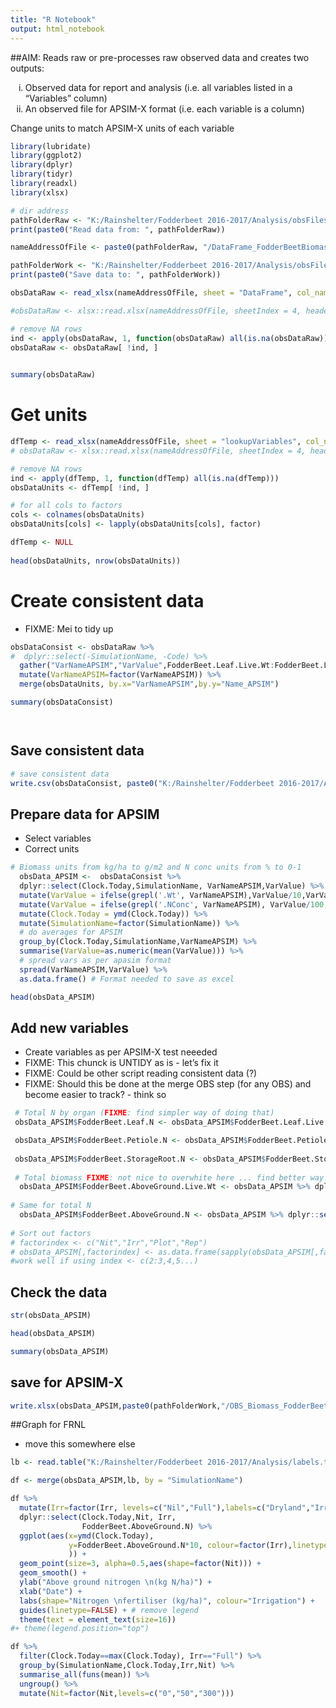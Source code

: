 ```yaml
---
title: "R Notebook"
output: html_notebook
---
```

##AIM:
Reads raw or pre-processes raw observed data and creates two outputs:

(i) Observed data for report and analysis (i.e. all variables listed in a "Variables" column)
(ii) An observed file for APSIM-X format (i.e. each variable is a column)

Change units to match APSIM-X units of each variable

```r
library(lubridate)
library(ggplot2)
library(dplyr)
library(tidyr)
library(readxl)
library(xlsx)
```

```r
# dir address
pathFolderRaw <- "K:/Rainshelter/Fodderbeet 2016-2017/Analysis/obsFiles_PreProc" # where to read from
print(paste0("Read data from: ", pathFolderRaw))

nameAddressOfFile <- paste0(pathFolderRaw, "/DataFrame_FodderBeetBiomass.xlsx")
```

```r
pathFolderWork <- "K:/Rainshelter/Fodderbeet 2016-2017/Analysis/obsFiles_ForAPSIM"  # where to save to
print(paste0("Save data to: ", pathFolderWork))
```


```r
obsDataRaw <- read_xlsx(nameAddressOfFile, sheet = "DataFrame", col_names = TRUE) # I find this synthax more transparent - without the risk of reading wrong sheet - eit

#obsDataRaw <- xlsx::read.xlsx(nameAddressOfFile, sheetIndex = 4, header = TRUE, startRow = 4) # FIXME: why this synthax with less clear parameters?

# remove NA rows 
ind <- apply(obsDataRaw, 1, function(obsDataRaw) all(is.na(obsDataRaw)))
obsDataRaw <- obsDataRaw[ !ind, ]

 
summary(obsDataRaw)
```

# Get units
```r
dfTemp <- read_xlsx(nameAddressOfFile, sheet = "lookupVariables", col_names = TRUE)
# obsDataRaw <- xlsx::read.xlsx(nameAddressOfFile, sheetIndex = 4, header = TRUE, startRow = 4 )

# remove NA rows 
ind <- apply(dfTemp, 1, function(dfTemp) all(is.na(dfTemp)))
obsDataUnits <- dfTemp[ !ind, ]

# for all cols to factors
cols <- colnames(obsDataUnits)
obsDataUnits[cols] <- lapply(obsDataUnits[cols], factor)

dfTemp <- NULL
 
head(obsDataUnits, nrow(obsDataUnits))
```
# Create consistent data

- FIXME: Mei to tidy up
```r
obsDataConsist <- obsDataRaw %>%
#  dplyr::select(-SimulationName, -Code) %>%
  gather("VarNameAPSIM","VarValue",FodderBeet.Leaf.Live.Wt:FodderBeet.Leaf.LAI) %>%
  mutate(VarNameAPSIM=factor(VarNameAPSIM)) %>%
  merge(obsDataUnits, by.x="VarNameAPSIM",by.y="Name_APSIM")

summary(obsDataConsist)




```
## Save consistent data
```r
# save consistent data
write.csv(obsDataConsist, paste0("K:/Rainshelter/Fodderbeet 2016-2017/Analysis/consistentData/CONS_Biomass_FodderBeet.csv"), row.names = FALSE)
```

## Prepare data for APSIM

- Select variables
- Correct units 
```r

# Biomass units from kg/ha to g/m2 and N conc units from % to 0-1
  obsData_APSIM <-  obsDataConsist %>%
  dplyr::select(Clock.Today,SimulationName, VarNameAPSIM,VarValue) %>%
  mutate(VarValue = ifelse(grepl('.Wt', VarNameAPSIM),VarValue/10,VarValue)) %>% 
  mutate(VarValue = ifelse(grepl('.NConc', VarNameAPSIM), VarValue/100,VarValue)) %>% 
  mutate(Clock.Today = ymd(Clock.Today)) %>%
  mutate(SimulationName=factor(SimulationName)) %>%
  # do averages for APSIM
  group_by(Clock.Today,SimulationName,VarNameAPSIM) %>%
  summarise(VarValue=as.numeric(mean(VarValue))) %>%
  # spread vars as per apasim format
  spread(VarNameAPSIM,VarValue) %>%
  as.data.frame() # Format needed to save as excel

head(obsData_APSIM)
```
## Add new variables 

- Create variables as per APSIM-X test neeeded
- FIXME: This chunck is UNTIDY as is - let's fix it 
- FIXME: Could be other script reading consistent data (?)
- FIXME: Should this be done at the merge OBS step (for any OBS) and become easier to track? - think so
```r
 # Total N by organ (FIXME: find simpler way of doing that)
 obsData_APSIM$FodderBeet.Leaf.N <- obsData_APSIM$FodderBeet.Leaf.Live.Wt*obsData_APSIM$FodderBeet.Leaf.NConc

 obsData_APSIM$FodderBeet.Petiole.N <- obsData_APSIM$FodderBeet.Petiole.Live.Wt*obsData_APSIM$FodderBeet.Petiole.NConc
 
 obsData_APSIM$FodderBeet.StorageRoot.N <- obsData_APSIM$FodderBeet.StorageRoot.Live.Wt*obsData_APSIM$FodderBeet.StorageRoot.NConc
 
 # Total biomass FIXME: not nice to overwhite here ... find better way to do it
  obsData_APSIM$FodderBeet.AboveGround.Live.Wt <- obsData_APSIM %>% dplyr::select(ends_with(".Live.Wt")) %>% rowSums() # FIXME: Some bug here
 
# Same for total N
  obsData_APSIM$FodderBeet.AboveGround.N <- obsData_APSIM %>% dplyr::select(ends_with(".N")) %>% rowSums() # FIXME: Some bug here
 
# Sort out factors
# factorindex <- c("Nit","Irr","Plot","Rep")
# obsData_APSIM[,factorindex] <- as.data.frame(sapply(obsData_APSIM[,factorindex],as.factor))
#work well if using index <- c(2:3,4,5...)
```

## Check the data

```r
str(obsData_APSIM)
```


```r
head(obsData_APSIM)
```

```r
summary(obsData_APSIM)
```

## save for APSIM-X
```r
write.xlsx(obsData_APSIM,paste0(pathFolderWork,"/OBS_Biomass_FodderBeet.xlsx"), sheetName="OBS", row.names = FALSE)
```

##Graph for FRNL

- move this somewhere else
```r
lb <- read.table("K:/Rainshelter/Fodderbeet 2016-2017/Analysis/labels.txt", header = TRUE)

df <- merge(obsData_APSIM,lb, by = "SimulationName")

df %>%
  mutate(Irr=factor(Irr, levels=c("Nil","Full"),labels=c("Dryland","Irrigated"))) %>%
  dplyr::select(Clock.Today,Nit, Irr,
                FodderBeet.AboveGround.N) %>%
  ggplot(aes(x=ymd(Clock.Today),
             y=FodderBeet.AboveGround.N*10, colour=factor(Irr),linetype=factor(Nit)
             )) +
  geom_point(size=3, alpha=0.5,aes(shape=factor(Nit))) +
  geom_smooth() +
  ylab("Above ground nitrogen \n(kg N/ha)") +
  xlab("Date") +
  labs(shape="Nitrogen \nfertiliser (kg/ha)", colour="Irrigation") + 
  guides(linetype=FALSE) + # remove legend
  theme(text = element_text(size=16))
#+ theme(legend.position="top")


```

```r
df %>%
  filter(Clock.Today==max(Clock.Today), Irr=="Full") %>%
  group_by(SimulationName,Clock.Today,Irr,Nit) %>%
  summarise_all(funs(mean)) %>%
  ungroup() %>%
  mutate(Nit=factor(Nit,levels=c("0","50","300"))) 

```


